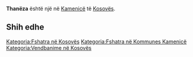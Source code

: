 {{Fshat në 
 | Emri                = Thanëza
 | EmriAlt                = 
 | NAME_SHORT_FORM=      
 | NAME_GENERIC=      
 | NAME_SORT_NAME_RO=      THANEZA
 | FULL_NAME_RO = Thanëza
 | FULL_NAME_ND_RO=Thaneza
 | SORT_NAME_RG=THANEZA
 | FULL_NAME_RG=Thanëza
 | FULL_NAME_ND_RG=Thaneza
 | SRP_NAME_SHORT_FORM=      
 | SRP_NAME_GENERIC=      
 | SRP_NAME_SORT_NAME_RO=      
 | SRP_FULL_NAME_RO = 
 | SRP_FULL_NAME_ND_RO=
 | SRP_SORT_NAME_RG=
 | SRP_FULL_NAME_RG=
 | SRP_FULL_NAME_ND_RG=
 | Emri (Rasa dhanore) = 
 | Figura              = 
 | Shteti              = Kosovo
 | Komuna              = Kamenicë
 | Kodi postar         = 
 | Sipërfaqja          = 

 | Popullsia           = 

 | Regj. i popullsisë  = 
 | Dend. e popullsisë  = 
 | Faqja zyrtare       = 
 <!--- Koordinatat ----> 
 | Gjerësia            = 42.739722
 | Gjatësia            = 20.41
 | Lartësia            = 
}}
'''Thanëza''' është një [[]] në [[Kamenicë]] të [[Kosovës]].

<!-- == Gjeografia == -->
<!-- == Historia == -->
<!-- == Demografia == -->
== Shih edhe ==
{{Komuna Kamenicë}}
{{Kosovo-Administrata-Cung}}

[[Kategoria:Fshatra në Kosovës]]
[[Kategoria:Fshatra në Kommunes Kamenicë]]
[[Kategoria:Vendbanime në Kosovës]]